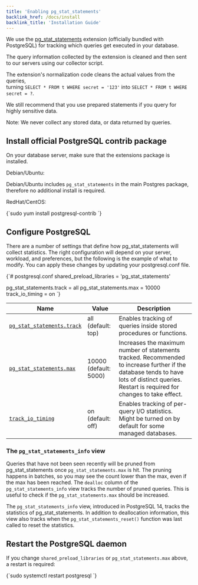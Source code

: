 ```yaml
---
title: 'Enabling pg_stat_statements'
backlink_href: /docs/install
backlink_title: 'Installation Guide'
---
```


We use the [pg_stat_statements](http://www.postgresql.org/docs/current/static/pgstatstatements.html) extension (officially bundled with PostgreSQL) for tracking which queries get executed in your database.

The query information collected by the extension is cleaned and then sent to our servers using our collector script.

The extension's normalization code cleans the actual values from the queries,<br />
turning ```SELECT * FROM t WHERE secret = '123'``` into ```SELECT * FROM t WHERE secret = ?```.

We still recommend that you use prepared statements if you query for highly sensitive data.

Note: We never collect any stored data, or data returned by queries.

## Install official PostgreSQL contrib package

On your database server, make sure that the extensions package is installed.

Debian/Ubuntu:

Debian/Ubuntu includes `pg_stat_statements` in the main Postgres package,
therefore no additional install is required.

RedHat/CentOS:

<CodeBlock language="bash">
{`sudo yum install postgresql-contrib
`}
</CodeBlock>

## Configure PostgreSQL

There are a number of settings that define how pg_stat_statements will collect
statistics.
The right configuration will depend on your server, workload, and preferences,
but the following is the example of what to modify.
You can apply these changes by updating your postgresql.conf file.

<CodeBlock language="text">
{`# postgresql.conf
shared_preload_libraries = 'pg_stat_statements'

pg_stat_statements.track = all
pg_stat_statements.max = 10000
track_io_timing = on
`}
</CodeBlock>

<table>
  <thead>
    <tr>
      <th>Name</th>
      <th>Value</th>
      <th>Description</th>
    </tr>
  </thead>
  <tbody>
    <tr>
      <td>
        <a target="_blank" href="https://www.postgresql.org/docs/current/pgstatstatements.html#PGSTATSTATEMENTS-CONFIG-PARAMS">
          <code>pg_stat_statements.track</code>
        </a>
      </td>
      <td>all (default: top)</td>
      <td>Enables tracking of queries inside stored procedures or functions.</td>
    </tr>
    <tr>
      <td>
        <a target="_blank" href="https://www.postgresql.org/docs/current/pgstatstatements.html#PGSTATSTATEMENTS-CONFIG-PARAMS">
          <code>pg_stat_statements.max</code>
        </a>
      </td>
      <td>10000 (default: 5000)</td>
      <td>
        Increases the maximum number of statements tracked.
        Recommended to increase further if the database tends to have lots of distinct queries.
        Restart is required for changes to take effect.
      </td>
    </tr>
    <tr>
      <td>
        <a target="_blank" href="https://www.postgresql.org/docs/current/runtime-config-statistics.html">
          <code>track_io_timing</code>
        </a>
      </td>
      <td>on (default: off)</td>
      <td>Enables tracking of per-query I/O statistics. Might be turned on by default for some managed databases.</td>
    </tr>
  </tbody>
</table>

### The `pg_stat_statements_info` view

Queries that have not been seen recently will be pruned from pg_stat_statements
once `pg_stat_statements.max` is hit. The pruning happens in batches, so you may
see the count lower than the max, even if the max has been reached.
The `dealloc` column of the `pg_stat_statements_info` view tracks the number of
pruned queries. This is useful to check if the `pg_stat_statements.max` should
be increased.

The `pg_stat_statements_info` view, introduced in PostgreSQL 14, tracks the
statistics of pg_stat_statements. In addition to deallocation information, this
view also tracks when the `pg_stat_statements_reset()` function was last called
to reset the statistics.

## Restart the PostgreSQL daemon

If you change `shared_preload_libraries` or `pg_stat_statements.max` above, a restart is required:

<CodeBlock language="bash">
{`sudo systemctl restart postgresql
`}
</CodeBlock>


<br />
<div><SignupCTA eventLabel="Docs" /></div>
